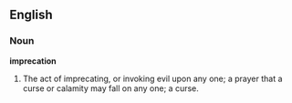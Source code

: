 ==English==

===Noun===

'''imprecation'''

#The act of imprecating, or invoking evil upon any one; a prayer that a curse or calamity may fall on any one; a curse.
